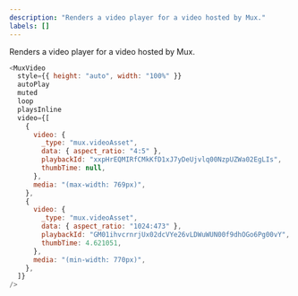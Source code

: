 ```yaml
---
description: "Renders a video player for a video hosted by Mux."
labels: []
---
```



Renders a video player for a video hosted by Mux.

```js live
<MuxVideo
  style={{ height: "auto", width: "100%" }}
  autoPlay
  muted
  loop
  playsInline
  video={[
    {
      video: {
        _type: "mux.videoAsset",
        data: { aspect_ratio: "4:5" },
        playbackId: "xxpHrEQMIRfCMkKfD1xJ7yDeUjvlq00NzpUZWa02EgLIs",
        thumbTime: null,
      },
      media: "(max-width: 769px)",
    },
    {
      video: {
        _type: "mux.videoAsset",
        data: { aspect_ratio: "1024:473" },
        playbackId: "GM01ihvcrnrjUx02dcVYe26vLDWuWUN00f9dhOGo6Pg00vY",
        thumbTime: 4.621051,
      },
      media: "(min-width: 770px)",
    },
  ]}
/>
```
